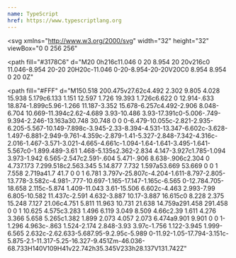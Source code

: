 ```yaml
---
name: TypeScript
href: https://www.typescriptlang.org
---
```


<svg
  xmlns="http://www.w3.org/2000/svg"
  width="32"
  height="32"
  viewBox="0 0 256 256"
>
  <path
    fill="#3178C6"
    d="M20 0h216c11.046 0 20 8.954 20 20v216c0 11.046-8.954 20-20 20H20c-11.046 0-20-8.954-20-20V20C0 8.954 8.954 0 20 0Z"
  ></path>
  <path
    fill="#FFF"
    d="M150.518 200.475v27.62c4.492 2.302 9.805 4.028 15.938 5.179c6.133 1.151 12.597 1.726 19.393 1.726c6.622 0 12.914-.633 18.874-1.899c5.96-1.266 11.187-3.352 15.678-6.257c4.492-2.906 8.048-6.704 10.669-11.394c2.62-4.689 3.93-10.486 3.93-17.391c0-5.006-.749-9.394-2.246-13.163a30.748 30.748 0 0 0-6.479-10.055c-2.821-2.935-6.205-5.567-10.149-7.898c-3.945-2.33-8.394-4.531-13.347-6.602c-3.628-1.497-6.881-2.949-9.761-4.359c-2.879-1.41-5.327-2.848-7.342-4.316c-2.016-1.467-3.571-3.021-4.665-4.661c-1.094-1.64-1.641-3.495-1.641-5.567c0-1.899.489-3.61 1.468-5.135s2.362-2.834 4.147-3.927c1.785-1.094 3.973-1.942 6.565-2.547c2.591-.604 5.471-.906 8.638-.906c2.304 0 4.737.173 7.299.518c2.563.345 5.14.877 7.732 1.597a53.669 53.669 0 0 1 7.558 2.719a41.7 41.7 0 0 1 6.781 3.797v-25.807c-4.204-1.611-8.797-2.805-13.778-3.582c-4.981-.777-10.697-1.165-17.147-1.165c-6.565 0-12.784.705-18.658 2.115c-5.874 1.409-11.043 3.61-15.506 6.602c-4.463 2.993-7.99 6.805-10.582 11.437c-2.591 4.632-3.887 10.17-3.887 16.615c0 8.228 2.375 15.248 7.127 21.06c4.751 5.811 11.963 10.731 21.638 14.759a291.458 291.458 0 0 1 10.625 4.575c3.283 1.496 6.119 3.049 8.509 4.66c2.39 1.611 4.276 3.366 5.658 5.265c1.382 1.899 2.073 4.057 2.073 6.474a9.901 9.901 0 0 1-1.296 4.963c-.863 1.524-2.174 2.848-3.93 3.97c-1.756 1.122-3.945 1.999-6.565 2.632c-2.62.633-5.687.95-9.2.95c-5.989 0-11.92-1.05-17.794-3.151c-5.875-2.1-11.317-5.25-16.327-9.451Zm-46.036-68.733H140V109H41v22.742h35.345V233h28.137V131.742Z"
  ></path>
</svg>
